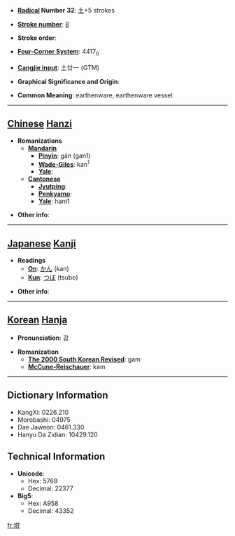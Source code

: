 * '''[[Wiktionary:Chinese radical index| Radical]] Number 32''': [[Wiktionary:Chinese radical index 土|土]]+5 strokes

* '''[[Wiktionary:Chinese total strokes index|Stroke number]]''': [[Wiktionary:Chinese total strokes index 8|8]]

* '''Stroke order''': 

* '''[[Wiktionary:Chinese four corner index|Four-Corner System]]''': 4417<sub>0</sub>

* '''[[Wiktionary:Chinese Cangjie index|Cangjie input]]''': 土廿一 (GTM)

* '''Graphical Significance and Origin''': 

* '''Common Meaning''': earthenware, earthenware vessel

----

== [[Chinese]] [[Hanzi]] ==

* '''Romanizations'''
** '''[[Mandarin]]'''
*** '''[[Pinyin]]''': gān (gan1)
*** '''[[Wade-Giles]]''': kan<sup>1</sup>
*** '''[[Yale]]''': 
** '''[[Cantonese]]'''
*** '''[[Jyutping]]''':
*** '''[[Penkyamp]]''': 
*** '''[[Yale]]''': ham1

* '''Other info''': 

----

== [[Japanese]] [[Kanji]] ==

* '''Readings'''
** '''[[On]]''': [[かん]] (kan)
** '''[[Kun]]''': [[つぼ]] (tsubo)

* '''Other info''':  

----

== [[Korean]] [[Hanja]] ==

* '''Pronunciation''': 감

* '''Romanization'''
** '''[[The 2000 South Korean Revised Romanization|The 2000 South Korean Revised]]''': gam
** '''[[McCune-Reischauer]]''': kam

----

== Dictionary Information ==

* KangXi: 0226.210
* Morobashi: 04975
* Dae Jaweon: 0461.330
* Hanyu Da Zidian: 10429.120

== Technical Information ==

* '''Unicode''':
** Hex: 5769
** Decimal: 22377
* '''Big5''':
** Hex: A958
** Decimal: 43352

[[fr:坩]]